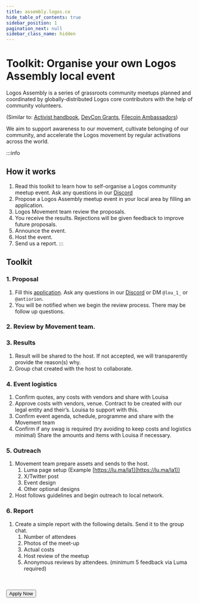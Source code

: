 ```yaml
---
title: assembly.logos.co
hide_table_of_contents: true
sidebar_position: 1
pagination_next: null
sidebar_class_name: hidden
---
```



# Toolkit: Organise your own Logos Assembly local event

Logos Assembly is a series of grassroots community meetups planned and coordinated by globally-distributed Logos core contributors with the help of community volunteers.

(Similar to: [Activist handbook](https://activisthandbook.org/organising/protest), [DevCon Grants](https://esp.ethereum.foundation/devcon-grants), [Filecoin Ambassadors](https://hub.fil.org/orbit))

We aim to support awareness to our movement, cultivate belonging of our community, and accelerate the Logos movement by regular activations across the world.


:::info
## How it works
1. Read this toolkit to learn how to self-organise a Logos community meetup event. Ask any questions in our [Discord](https://discord.com/channels/973324189794697286/1118215015498002462)
2. Propose a Logos Assembly meetup event in your local area by filling an application.
3. Logos Movement team review the proposals.
4. You receive the results. Rejections will be given feedback to improve future proposals.
5. Announce the event.
6. Host the event.
7. Send us a report.
:::


## Toolkit

### 1. Proposal

1. Fill this [application](https://forms.gle/KDnCeQyEYme4pPZe7). Ask any questions in our [Discord](https://discord.com/channels/973324189794697286/1118215015498002462) or DM ```@lou_1_``` or ```@antiorion```.
2. You will be notified when we begin the review process. There may be follow up questions.

### 2. Review by Movement team.

### 3. Results

1. Result will be shared to the host. If not accepted, we will transparently provide the reason(s) why.
2. Group chat created with the host to collaborate.

### 4. Event logistics

1. Confirm quotes, any costs with vendors and share with Louisa
2. Approve costs with vendors, venue. Contract to be created with our legal entity and their’s. Louisa to support with this.
3. Confirm event agenda, schedule,  programme and share with the Movement team
4. Confirm if any swag is required (try avoiding to keep costs and logistics minimal) Share the amounts and items with Louisa if necessary.

### 5. Outreach

1. Movement team prepare assets and sends to the host. 
    1. Luma page setup (Example [https://lu.ma/la1](https://lu.ma/la1))
    2. X/Twitter post
    3. Event design
    4. Other optional designs
2. Host follows guidelines and begin outreach to local network.

### 6. Report

1. Create a simple report with the following details. Send it to the group chat.
    1. Number of attendees
    2. Photos of the meet-up
    3. Actual costs
    4. Host review of the meetup
    5. Anonymous reviews by attendees. (minimum 5 feedback via Luma required)

<br/>
<br/>

<Link className="cta-button" to="https://forms.gle/KDnCeQyEYme4pPZe7">
    <Button variant="outlined">Apply Now</Button>
</Link>
